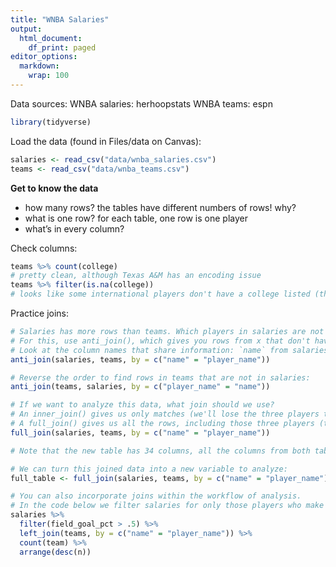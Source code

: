 ```yaml
---
title: "WNBA Salaries"
output:
  html_document:
    df_print: paged
editor_options:
  markdown:
    wrap: 100
---
```


Data sources: WNBA salaries: herhoopstats WNBA teams: espn

```r
library(tidyverse)
```

Load the data (found in Files/data on Canvas):

```r
salaries <- read_csv("data/wnba_salaries.csv")
teams <- read_csv("data/wnba_teams.csv")
```

**Get to know the data**

-   how many rows? the tables have different numbers of rows! why?
-   what is one row? for each table, one row is one player
-   what's in every column?

Check columns:
```r
teams %>% count(college)
# pretty clean, although Texas A&M has an encoding issue
teams %>% filter(is.na(college))
# looks like some international players don't have a college listed (they probably went to school overseas)
```
Practice joins:
```r
# Salaries has more rows than teams. Which players in salaries are not in teams? 
# For this, use anti_join(), which gives you rows from x that don't have a match in y.
# Look at the column names that share information: `name` from salaries and `player_name` from teams:
anti_join(salaries, teams, by = c("name" = "player_name"))

# Reverse the order to find rows in teams that are not in salaries:
anti_join(teams, salaries, by = c("player_name" = "name"))

# If we want to analyze this data, what join should we use? 
# An inner_join() gives us only matches (we'll lose the three players that are only in one table)
# A full_join() gives us all the rows, including those three players (this is what we chose):
full_join(salaries, teams, by = c("name" = "player_name"))

# Note that the new table has 34 columns, all the columns from both tables (minus the duplicative `player_name` from teams).

# We can turn this joined data into a new variable to analyze:
full_table <- full_join(salaries, teams, by = c("name" = "player_name"))

# You can also incorporate joins within the workflow of analysis. 
# In the code below we filter salaries for only those players who make at least 50% of their shots, and then join the data to teams, to find out which team has the most high-percentage shooters:
salaries %>% 
  filter(field_goal_pct > .5) %>% 
  left_join(teams, by = c("name" = "player_name")) %>% 
  count(team) %>% 
  arrange(desc(n))
```

